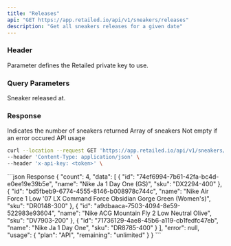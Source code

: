 ```yaml
---
title: "Releases"
api: "GET https://app.retailed.io/api/v1/sneakers/releases"
description: "Get all sneakers releases for a given date"
---
```


### Header

<ParamField header="x-api-key" type="string" required={true}>
    Parameter defines the Retailed private key to use.
</ParamField>

### Query Parameters

<ParamField query="released_at" type="string" optional={true} placeholder="2023-04-19">
    Sneaker released at.
</ParamField>

### Response

<ResponseField name="count" type="number">
    Indicates the number of sneakers returned
</ResponseField>

<ResponseField name="data" type="object">
    Array of sneakers
</ResponseField>

<ResponseField name="error" type="object">
    Not empty if an error occured
</ResponseField>

<ResponseField name="usage" type="object">
    API usage
</ResponseField>

<RequestExample>

```bash Example Request
curl --location --request GET 'https://app.retailed.io/api/v1/sneakers/releases?released_at=2023-04-19' \
--header 'Content-Type: application/json' \
--header 'x-api-key: <token>' \
```

</RequestExample>

<ResponseExample>
```json Response
{
    "count": 4,
    "data": [
        {
            "id": "74ef6994-7b61-42fa-bc4d-e0ee19e39b5e",
            "name": "Nike Ja 1 Day One (GS)",
            "sku": "DX2294-400"
        },
        {
            "id": "bd5fbeb9-6774-4555-8146-b008978c744c",
            "name": "Nike Air Force 1 Low '07 LX Command Force Obsidian Gorge Green (Women's)",
            "sku": "DR0148-300"
        },
        {
            "id": "a9dbaaca-7503-4094-8e59-522983e93604",
            "name": "Nike ACG Mountain Fly 2 Low Neutral Olive",
            "sku": "DV7903-200"
        },
        {
            "id": "71736129-4ae8-45b6-a119-cb1fedfc47eb",
            "name": "Nike Ja 1 Day One",
            "sku": "DR8785-400"
        }
    ],
    "error": null,
    "usage": {
        "plan": "API",
        "remaining": "unlimited"
    }
}
```
</ResponseExample>
